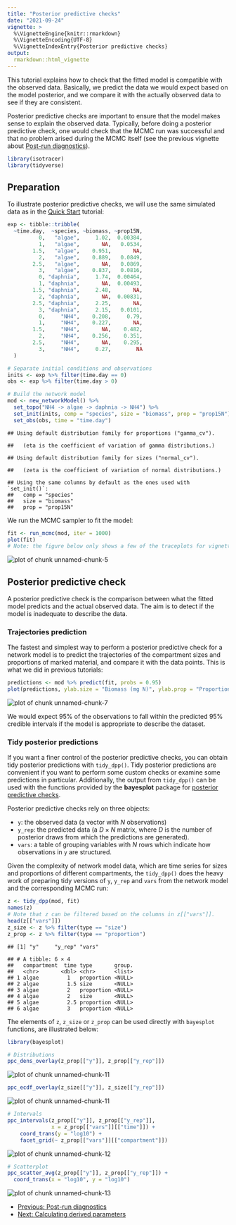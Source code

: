 ```yaml
---
title: "Posterior predictive checks"
date: "2021-09-24"
vignette: >
  %\VignetteEngine{knitr::rmarkdown}
  %\VignetteEncoding{UTF-8}
  %\VignetteIndexEntry{Posterior predictive checks}
output:
  rmarkdown::html_vignette
---
```




This tutorial explains how to check that the fitted model is compatible with the observed data. Basically, we predict the data we would expect based on the model posterior, and we compare it with the actually observed data to see if they are consistent.

Posterior predictive checks are important to ensure that the model makes sense to explain the observed data. Typically, before doing a posterior predictive check, one would check that the MCMC run was successful and that no problem arised during the MCMC itself (see the previous vignette about [Post-run diagnostics](tutorial-090-post-run-analyses.html)).


```r
library(isotracer)
library(tidyverse)
```

## Preparation

To illustrate posterior predictive checks, we will use the same simulated data as in the [Quick Start](tutorial-010-quick-start.html) tutorial:


```r
exp <- tibble::tribble(
  ~time.day,  ~species, ~biomass, ~prop15N,
          0,   "algae",     1.02,  0.00384,
          1,   "algae",       NA,   0.0534,
        1.5,   "algae",    0.951,       NA,
          2,   "algae",    0.889,   0.0849,
        2.5,   "algae",       NA,   0.0869,
          3,   "algae",    0.837,   0.0816,
          0, "daphnia",     1.74,  0.00464,
          1, "daphnia",       NA,  0.00493,
        1.5, "daphnia",     2.48,       NA,
          2, "daphnia",       NA,  0.00831,
        2.5, "daphnia",     2.25,       NA,
          3, "daphnia",     2.15,   0.0101,
          0,     "NH4",    0.208,     0.79,
          1,     "NH4",    0.227,       NA,
        1.5,     "NH4",       NA,    0.482,
          2,     "NH4",    0.256,    0.351,
        2.5,     "NH4",       NA,    0.295,
          3,     "NH4",     0.27,        NA
  )

# Separate initial conditions and observations
inits <- exp %>% filter(time.day == 0)
obs <- exp %>% filter(time.day > 0)

# Build the network model
mod <- new_networkModel() %>%
  set_topo("NH4 -> algae -> daphnia -> NH4") %>%
  set_init(inits, comp = "species", size = "biomass", prop = "prop15N") %>%
  set_obs(obs, time = "time.day")
```

```
## Using default distribution family for proportions ("gamma_cv").
```

```
##   (eta is the coefficient of variation of gamma distributions.)
```

```
## Using default distribution family for sizes ("normal_cv").
```

```
##   (zeta is the coefficient of variation of normal distributions.)
```

```
## Using the same columns by default as the ones used with `set_init()`:
##   comp = "species"
##   size = "biomass"
##   prop = "prop15N"
```

We run the MCMC sampler to fit the model:


```r
fit <- run_mcmc(mod, iter = 1000)
plot(fit)
# Note: the figure below only shows a few of the traceplots for vignette concision
```

<img src="figures/z-fig-100-unnamed-chunk-5-1.png" title="plot of chunk unnamed-chunk-5" alt="plot of chunk unnamed-chunk-5" style="display: block; margin: auto;" />

## Posterior predictive check

A posterior predictive check is the comparison between what the fitted model predicts and the actual observed data. The aim is to detect if the model is inadequate to describe the data.

### Trajectories prediction

The fastest and simplest way to perform a posterior predictive check for a network model is to predict the trajectories of the compartment sizes and proportions of marked material, and compare it with the data points. This is what we did in previous tutorials:


```r
predictions <- mod %>% predict(fit, probs = 0.95)
plot(predictions, ylab.size = "Biomass (mg N)", ylab.prop = "Proportion 15N")
```

<img src="figures/z-fig-100-unnamed-chunk-7-1.png" title="plot of chunk unnamed-chunk-7" alt="plot of chunk unnamed-chunk-7" style="display: block; margin: auto;" />

We would expect 95% of the observations to fall within the predicted 95% credible intervals if the model is appropriate to describe the dataset.

### Tidy posterior predictions

If you want a finer control of the posterior predictive checks, you can obtain tidy posterior predictions with `tidy_dpp()`. Tidy posterior predictions are convenient if you want to perform some custom checks or examine some predictions in particular. Additionally, the output from `tidy_dpp()` can be used with the functions provided by the **bayesplot** package for [posterior predictive checks](https://mc-stan.org/bayesplot/reference/PPC-overview.html).

Posterior predictive checks rely on three objects:

- `y`: the observed data (a vector with $N$ observations)
- `y_rep`: the predicted data (a $D \times N$ matrix, where $D$ is the number of posterior draws from which the predictions are generated).
- `vars`: a table of grouping variables with $N$ rows which indicate how observations in `y` are structured.

Given the complexity of network model data, which are time series for sizes and proportions of different compartments, the `tidy_dpp()` does the heavy work of preparing tidy versions of `y`, `y_rep` and `vars` from the network model and the corresponding MCMC run:


```r
z <- tidy_dpp(mod, fit)
names(z)
# Note that z can be filtered based on the columns in z[["vars"]].
head(z[["vars"]])
z_size <- z %>% filter(type == "size")
z_prop <- z %>% filter(type == "proportion")
```


```
## [1] "y"     "y_rep" "vars"
```

```
## # A tibble: 6 × 4
##   compartment  time type       group.
##   <chr>       <dbl> <chr>      <list>
## 1 algae         1   proportion <NULL>
## 2 algae         1.5 size       <NULL>
## 3 algae         2   proportion <NULL>
## 4 algae         2   size       <NULL>
## 5 algae         2.5 proportion <NULL>
## 6 algae         3   proportion <NULL>
```

The elements of `z`, `z_size` or `z_prop` can be used directly with `bayesplot` functions, are illustrated below:


```r
library(bayesplot)
```


```r
# Distributions
ppc_dens_overlay(z_prop[["y"]], z_prop[["y_rep"]])
```

<img src="figures/z-fig-100-unnamed-chunk-11-1.png" title="plot of chunk unnamed-chunk-11" alt="plot of chunk unnamed-chunk-11" style="display: block; margin: auto;" />

```r
ppc_ecdf_overlay(z_size[["y"]], z_size[["y_rep"]])
```

<img src="figures/z-fig-100-unnamed-chunk-11-2.png" title="plot of chunk unnamed-chunk-11" alt="plot of chunk unnamed-chunk-11" style="display: block; margin: auto;" />


```r
# Intervals
ppc_intervals(z_prop[["y"]], z_prop[["y_rep"]],
              x = z_prop[["vars"]][["time"]]) +
    coord_trans(y = "log10") +
    facet_grid(~ z_prop[["vars"]][["compartment"]])
```

<img src="figures/z-fig-100-unnamed-chunk-12-1.png" title="plot of chunk unnamed-chunk-12" alt="plot of chunk unnamed-chunk-12" style="display: block; margin: auto;" />


```r
# Scatterplot
ppc_scatter_avg(z_prop[["y"]], z_prop[["y_rep"]]) +
  coord_trans(x = "log10", y = "log10")
```

<img src="figures/z-fig-100-unnamed-chunk-13-1.png" title="plot of chunk unnamed-chunk-13" alt="plot of chunk unnamed-chunk-13" style="display: block; margin: auto;" />

<nav aria-label="Page navigation">
 <ul class="pagination justify-content-end">
  <li class="page-item"><a class="page-link" href="tutorial-090-post-run-analyses.html">Previous: Post-run diagnostics</a></li>
  <li class="page-item"><a class="page-link" href="tutorial-110-derived-parameters.html">Next: Calculating derived parameters</a></li>
 </ul>
</nav>

